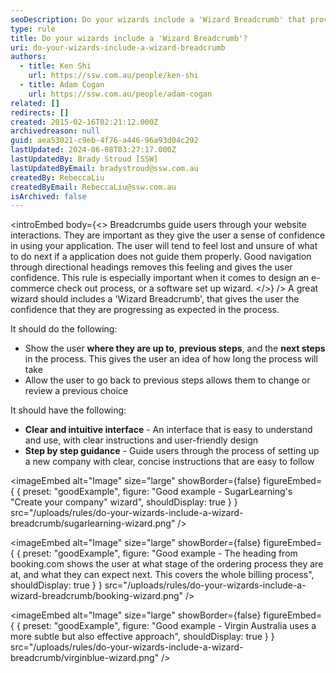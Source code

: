 ```yaml
---
seoDescription: Do your wizards include a 'Wizard Breadcrumb' that provides step-by-step guidance, allowing users to track their progress and make informed decisions?
type: rule
title: Do your wizards include a 'Wizard Breadcrumb'?
uri: do-your-wizards-include-a-wizard-breadcrumb
authors:
  - title: Ken Shi
    url: https://ssw.com.au/people/ken-shi
  - title: Adam Cogan
    url: https://ssw.com.au/people/adam-cogan
related: []
redirects: []
created: 2015-02-16T02:21:12.000Z
archivedreason: null
guid: aea53021-c9eb-4f76-a446-96a93d04c292
lastUpdated: 2024-06-08T03:27:17.000Z
lastUpdatedBy: Brady Stroud [SSW]
lastUpdatedByEmail: bradystroud@ssw.com.au
createdBy: RebeccaLiu
createdByEmail: RebeccaLiu@ssw.com.au
isArchived: false
---
```


<introEmbed
  body={<>
Breadcrumbs guide users through your website interactions. They are important as they give the user a sense of confidence in using your application. The user will tend to feel lost and unsure of what to do next if a application does not guide them properly. Good navigation through directional headings removes this feeling and gives the user confidence. This rule is especially important when it comes to design an e-commerce check out process, or a software set up wizard.
  </>}
/>
A great wizard should includes a 'Wizard Breadcrumb', that gives the user the confidence that they are progressing as expected in the process.

It should do the following:

- Show the user **where they are up to**, **previous steps**, and the **next steps** in the process. This gives the user an idea of how long the process will take
- Allow the user to go back to previous steps allows them to change or review a previous choice

It should have the following:

- **Clear and intuitive interface** - An interface that is easy to understand and use, with clear instructions and user-friendly design
- **Step by step guidance** - Guide users through the process of setting up a new company with clear, concise instructions that are easy to follow

<imageEmbed
  alt="Image"
  size="large"
  showBorder={false}
  figureEmbed={ {
    preset: "goodExample",
    figure: "Good example - SugarLearning's \"Create your company\" wizard",
    shouldDisplay: true
  } }
  src="/uploads/rules/do-your-wizards-include-a-wizard-breadcrumb/sugarlearning-wizard.png"
/>

<imageEmbed
  alt="Image"
  size="large"
  showBorder={false}
  figureEmbed={ {
    preset: "goodExample",
    figure: "Good example - The heading from booking.com shows the user at what stage of the ordering process they are at, and what they can expect next. This covers the whole billing process",
    shouldDisplay: true
  } }
  src="/uploads/rules/do-your-wizards-include-a-wizard-breadcrumb/booking-wizard.png"
/>

<imageEmbed
  alt="Image"
  size="large"
  showBorder={false}
  figureEmbed={ {
    preset: "goodExample",
    figure: "Good example - Virgin Australia uses a more subtle but also effective approach",
    shouldDisplay: true
  } }
  src="/uploads/rules/do-your-wizards-include-a-wizard-breadcrumb/virginblue-wizard.png"
/>
